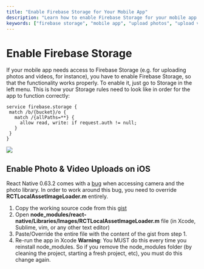 ```yaml
---
title: "Enable Firebase Storage for Your Mobile App"
description: "Learn how to enable Firebase Storage for your mobile app to upload photos and videos seamlessly. Follow our step-by-step guide to configure Firebase Storage rules and fix iOS photo library access issues."
keywords: ["firebase storage", "mobile app", "upload photos", "upload videos", "react native", "ios", "firebase integration"]
---
```


# Enable Firebase Storage  

If your mobile app needs access to Firebase Storage (e.g. for uploading photos and videos, for instance), you have to enable Firebase Storage, so that the functionality works properly. To enable it, just go to Storage in the left menu. This is how your Storage rules need to look like in order for the app to function correctly:  
 
 ```mdx 
 service firebase.storage {
  match /b/{bucket}/o {
    match /{allPaths=**} {
      allow read, write: if request.auth != null;
    }
  }
}
```  
![](/../static/img/Screen-Shot-2019-04-09-at-10.07.33-PM-1024x422.png)  

## Enable Photo & Video Uploads on iOS
React Native 0.63.2 comes with a [bug](https://github.com/facebook/react-native/issues/29364) when accessing camera and the photo library. In order to work around this bug, you need to override __RCTLocalAssetImageLoader.m__ entirely.

1. Copy the working source code from this [gist](https://gist.githubusercontent.com/mrcflorian/193675ed672a7579e22600f291f1a08b/raw/ce8dff39495ad445296e88b312020c924b23dd36/RCTLocalAssetImageLoader.mm)
2. Open __node_modules/react-native/Libraries/Images/RCTLocalAssetImageLoader.m__ file (in Xcode, Sublime, vim, or any other text editor)
3. Paste/Override the entire file with the content of the gist from step 1.
4. Re-run the app in Xcode
__Warning__: You MUST do this every time you reinstall node_modules. So if you remove the node_modules folder (by cleaning the project, starting a fresh project, etc), you must do this change again.

